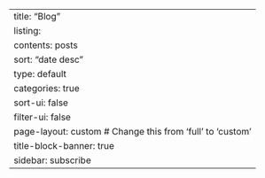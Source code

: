 ---
title: "Blog"
listing:
  contents: posts
  sort: "date desc"
  type: default
  categories: true
  sort-ui: false
  filter-ui: false
page-layout: custom  # Change this from 'full' to 'custom'
title-block-banner: true
sidebar: subscribe
---